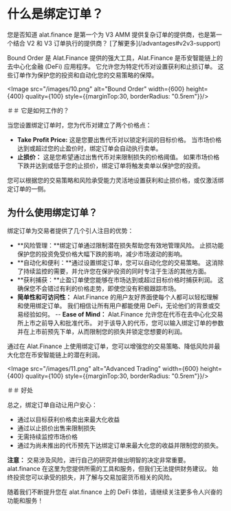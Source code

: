 
# 什么是绑定订单？

<Callout>
您是否知道 alat.finance 是第一个为 V3 AMM 提供复杂订单的提供商，也是第一个结合 V2 和 V3 订单执行的提供商？ [了解更多](/advantages#v2v3-support)
</Callout>

Bound Order 是 Alat.Finance 提供的强大工具，Alat.Finance 是币安智能链上的去中心化金融 (DeFi) 应用程序。 它允许您为特定代币对设置获利和止损订单。 这些订单作为保护您的投资和自动化您的交易策略的保障。

<Image src="/images/10.png" alt="Bound Order" width={600} height={400} quality={100} style={{marginTop:30, borderRadius: "0.5rem"}}/>

＃＃ 它是如何工作的？

当您设置绑定订单时，您为代币对建立了两个价格点：

- **Take Profit Price:** 这是您要出售代币对以锁定利润的目标价格。 当市场价格达到或超过您的止盈价时，绑定订单会自动执行卖单。
- **止损价：** 这是您希望通过出售代币对来限制损失的价格阈值。 如果市场价格下跌并达到或低于您的止损价，绑定订单将触发卖单以保护您的投资。

您可以根据您的交易策略和风险承受能力灵活地设置获利和止损价格，或仅激活绑定订单的一侧。

## 为什么使用绑定订单？

绑定订单为交易者提供了几个引人注目的优势：

- **风险管理：**绑定订单通过限制潜在损失帮助您有效地管理风险。 止损功能保护您的投资免受价格大幅下跌的影响，减少市场波动的影响。
- **自动化和便利：**通过设置绑定订单，您可以自动化您的交易策略。 这消除了持续监控的需要，并允许您在保护投资的同时专注于生活的其他方面。
- **获利捕获：**止盈订单使您能够在市场达到或超过目标价格时捕获利润。 这确保您不会错过有利的价格走势，即使您没有积极跟踪市场。
- **简单性和可访问性：** Alat.Finance 的用户友好界面使每个人都可以轻松理解和使用绑定订单。 我们相信让所有用户都能使用 DeFi，无论他们的背景或交易经验如何。
-- **Ease of Mind：** Alat.Finance 允许您在代币在去中心化交易所上市之前导入和批准代币。 对于该导入的代币，您可以输入绑定订单的参数并在上市前预先下单，从而限制您的损失并锁定您想要的利润。

通过在 Alat.Finance 上使用绑定订单，您可以增强您的交易策略、降低风险并最大化您在币安智能链上的潜在利润。

<Image src="/images/11.png" alt="Advanced Trading" width={600} height={400} quality={100} style={{marginTop:30, borderRadius: "0.5rem"}}/>


＃＃ 好处

总之，绑定订单自动让用户安心：

- 通过以目标获利价格卖出来最大化收益
- 通过以止损价出售来限制损失
- 无需持续监控市场价格
- 通过为尚未推出的代币预先下达绑定订单来最大化您的收益并限制您的损失。


**注意：** 交易涉及风险，进行自己的研究并做出明智的决定非常重要。 alat.finance 在这里为您提供所需的工具和服务，但我们无法提供财务建议。 始终投资您可以承受的损失，并了解与交易加密货币相关的风险。

随着我们不断提升您在 alat.finance 上的 DeFi 体验，请继续关注更多令人兴奋的功能和服务！